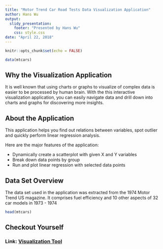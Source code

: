 ```yaml
---
title: "Motor Trend Car Road Tests Data Visualization Application"
author: Hans Wu
output:
  slidy_presentation:
    footer: "Presented by Hans Wu"
    css: style.css
date: "April 22, 2018"
---
```


```r
knitr::opts_chunk$set(echo = FALSE)

data(mtcars)
```

## Why the Visualization Application
It is well known that using charts or graphs to visualize of complex data is easier to be processed by human brain. With the this interactive visualization application, you can easily navigate data and drill down into charts and graphs for discovering more insights.

## About the Application

This application helps you find out relations between variables, spot outlier and quickly perform linear regression analysis.

Here are the major features of the application:

- Dynamically create a scatterplot with given X and Y variables
- Break down data points by group
- Run and plot linear regression with selected data points

## Data Set Overview
The data set used in the application was extracted from the 1974 Motor Trend US magazine. It comprises fuel efficiency and 10 other aspects of 32 car models in 1973 - 1974

```r
head(mtcars)
```

## Checkout Yourself

### Link: [Visualization Tool](https://chiehwu1989.shinyapps.io/MyApplication/)

